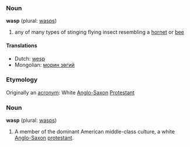 ===Noun===
'''wasp''' (plural: [[wasps]])

# any of many types of stinging flying insect resembling a [[hornet]] or [[bee]]

====Translations====
*Dutch: [[wesp]]
*Mongolian: [[морин зөгий]]

===Etymology===
Originally an [[acronym]]: White [[Anglo-Saxon]] [[Protestant]]

===Noun===
'''wasp''' (plural: [[wasps]])

# A member of the dominant American middle-class culture, a white [[Anglo-Saxon]] [[protestant]].